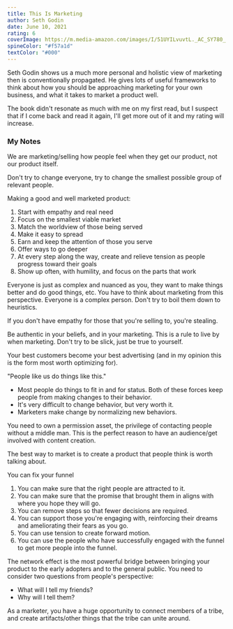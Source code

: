 ```yaml
---
title: This Is Marketing
author: Seth Godin
date: June 10, 2021
rating: 6
coverImage: https://m.media-amazon.com/images/I/51UYILvuvtL._AC_SY780_.jpg
spineColor: "#f57a1d"
textColor: "#000"
---
```


Seth Godin shows us a much more personal and holistic view of marketing then is conventionally propagated. He gives lots of useful frameworks to think about how you should be approaching marketing for your own business, and what it takes to market a product well.

The book didn't resonate as much with me on my first read, but I suspect that if I come back and read it again, I'll get more out of it and my rating will increase.

### My Notes

We are marketing/selling how people feel when they get our product, not our product itself.

Don't try to change everyone, try to change the smallest possible group of relevant people.

Making a good and well marketed product:

1. Start with empathy and real need
2. Focus on the smallest viable market
3. Match the worldview of those being served
4. Make it easy to spread
5. Earn and keep the attention of those you serve
6. Offer ways to go deeper
7. At every step along the way, create and relieve tension as people progress toward their goals
8. Show up often, with humility, and focus on the parts that work

Everyone is just as complex and nuanced as you, they want to make things better and do good things, etc. You have to think about marketing from this perspective. Everyone is a complex person. Don't try to boil them down to heuristics.

If you don't have empathy for those that you're selling to, you're stealing.

Be authentic in your beliefs, and in your marketing. This is a rule to live by when marketing. Don't try to be slick, just be true to yourself.

Your best customers become your best advertising (and in my opinion this is the form most worth optimizing for).

"People like us do things like this."

- Most people do things to fit in and for status. Both of these forces keep people from making changes to their behavior.
- It's very difficult to change behavior, but very worth it.
- Marketers make change by normalizing new behaviors.

You need to own a permission asset, the privilege of contacting people without a middle man. This is the perfect reason to have an audience/get involved with content creation.

The best way to market is to create a product that people think is worth talking about.

You can fix your funnel

1. You can make sure that the right people are attracted to it.
2. You can make sure that the promise that brought them in aligns with where you hope they will go.
3. You can remove steps so that fewer decisions are required.
4. You can support those you&apos;re engaging with, reinforcing their dreams and ameliorating their fears as you go.
5. You can use tension to create forward motion.
6. You can use the people who have successfully engaged with the funnel to get more people into the funnel.

The network effect is the most powerful bridge between bringing your product to the early adopters and to the general public. You need to consider two questions from people's perspective:

- What will I tell my friends?
- Why will I tell them?

As a marketer, you have a huge opportunity to connect members of a tribe, and create artifacts/other things that the tribe can unite around.
